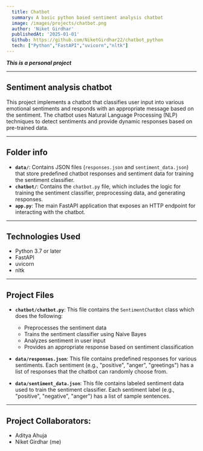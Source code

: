 ```yaml
---
  title: Chatbot
  summary: A basic python based sentiment analysis chatbot
  image: /images/projects/chatbot.png
  author: 'Niket Girdhar'
  publishedAt: '2025-01-01'
  Github: https://github.com/NiketGirdhar22/chatbot_python
  tech: ["Python","FastAPI","uvicorn","nltk"]
---
```


***This is a personal project***

---

## Sentiment analysis chatbot

This project implements a chatbot that classifies user input into various emotional sentiments and responds with an appropriate message based on the sentiment. The chatbot uses Natural Language Processing (NLP) techniques to detect sentiments and provide dynamic responses based on pre-trained data.

---

## Folder info

- **`data/`**: Contains JSON files (`responses.json` and `sentiment_data.json`) that store predefined chatbot responses and sentiment data for training the sentiment classifier.
- **`chatbot/`**: Contains the `chatbot.py` file, which includes the logic for training the sentiment classifier, preprocessing data, and generating responses.
- **`app.py`**: The main FastAPI application that exposes an HTTP endpoint for interacting with the chatbot.

---

## Technologies Used

- Python 3.7 or later
- FastAPI 
- uvicorn 
- nltk

---

## Project Files

- **`chatbot/chatbot.py`**: This file contains the `SentimentChatBot` class which does the following:
  - Preprocesses the sentiment data
  - Trains the sentiment classifier using Naive Bayes
  - Analyzes sentiment in user input
  - Provides an appropriate response based on sentiment classification

- **`data/responses.json`**: This file contains predefined responses for various sentiments. Each sentiment (e.g., "positive", "anger", "greetings") has a list of responses that the chatbot can randomly choose from.

- **`data/sentiment_data.json`**: This file contains labeled sentiment data used to train the sentiment classifier. Each sentiment label (e.g., "positive", "negative", "anger") has a list of sample sentences.

---

## Project Collaborators:

- Aditya Ahuja
- Niket Girdhar (me)
